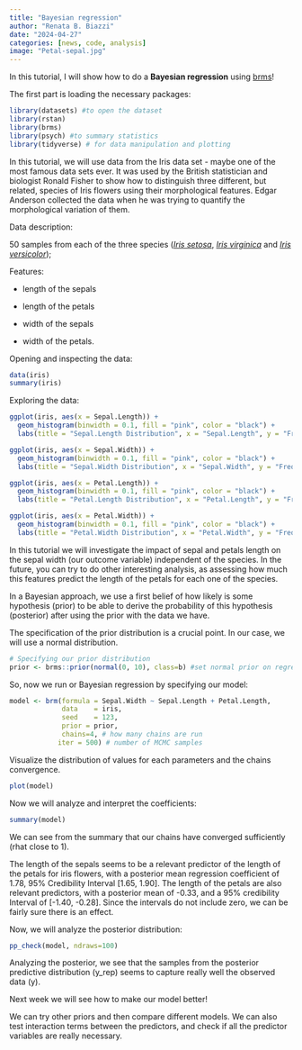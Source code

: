 ```yaml
---
title: "Bayesian regression"
author: "Renata B. Biazzi"
date: "2024-04-27"
categories: [news, code, analysis]
image: "Petal-sepal.jpg"
---
```


In this tutorial, I will show how to do a **Bayesian regression** using [brms](https://cran.r-project.org/web/packages/brms/index.html)!

The first part is loading the necessary packages:

```r
library(datasets) #to open the dataset
library(rstan) 
library(brms)
library(psych) #to summary statistics
library(tidyverse) # for data manipulation and plotting
```

In this tutorial, we will use data from the Iris data set - maybe one of the most famous data sets ever. It was used by the British statistician and biologist Ronald Fisher to show how to distinguish three different, but related, species of Iris flowers using their morphological features. Edgar Anderson collected the data when he was trying to quantify the morphological variation of them.

Data description:

50 samples from each of the three species ([*Iris setosa*](https://en.wikipedia.org/wiki/Iris_setosa "Iris setosa"), [*Iris virginica*](https://en.wikipedia.org/wiki/Iris_virginica "Iris virginica") and [*Iris versicolor*](https://en.wikipedia.org/wiki/Iris_versicolor "Iris versicolor"));

Features:

-   length of the sepals

-   length of the petals

-   width of the sepals

-   width of the petals.

Opening and inspecting the data:

```r
data(iris)
summary(iris)
```

Exploring the data:

```r
ggplot(iris, aes(x = Sepal.Length)) +
  geom_histogram(binwidth = 0.1, fill = "pink", color = "black") +
  labs(title = "Sepal.Length Distribution", x = "Sepal.Length", y = "Frequency")

ggplot(iris, aes(x = Sepal.Width)) +
  geom_histogram(binwidth = 0.1, fill = "pink", color = "black") +
  labs(title = "Sepal.Width Distribution", x = "Sepal.Width", y = "Frequency")

ggplot(iris, aes(x = Petal.Length)) +
  geom_histogram(binwidth = 0.1, fill = "pink", color = "black") +
  labs(title = "Petal.Length Distribution", x = "Petal.Length", y = "Frequency")

ggplot(iris, aes(x = Petal.Width)) +
  geom_histogram(binwidth = 0.1, fill = "pink", color = "black") +
  labs(title = "Petal.Width Distribution", x = "Petal.Width", y = "Frequency")

```

In this tutorial we will investigate the impact of sepal and petals length on the sepal width (our outcome variable) independent of the species. In the future, you can try to do other interesting analysis, as assessing how much this features predict the length of the petals for each one of the species.

In a Bayesian approach, we use a first belief of how likely is some hypothesis (prior) to be able to derive the probability of this hypothesis (posterior) after using the prior with the data we have.

The specification of the prior distribution is a crucial point. In our case, we will use a normal distribution.

```r
# Specifying our prior distribution
prior <- brms::prior(normal(0, 10), class=b) #set normal prior on regression coefficients (mean of 0, location of 3)
```

So, now we run or Bayesian regression by specifying our model:

```r
model <- brm(formula = Sepal.Width ~ Sepal.Length + Petal.Length, 
             data    = iris,
             seed    = 123,
             prior = prior,
             chains=4, # how many chains are run
            iter = 500) # number of MCMC samples
```

Visualize the distribution of values for each parameters and the chains convergence.

```r
plot(model)
```

Now we will analyze and interpret the coefficients:

```r
summary(model)
```

We can see from the summary that our chains have converged sufficiently (rhat close to 1).

The length of the sepals seems to be a relevant predictor of the length of the petals for iris flowers, with a posterior mean regression coefficient of 1.78, 95% Credibility Interval \[1.65, 1.90\]. The length of the petals are also relevant predictors, with a posterior mean of -0.33, and a 95% credibility Interval of \[-1.40, -0.28\]. Since the intervals do not include zero, we can be fairly sure there is an effect.

Now, we will analyze the posterior distribution:

```r
pp_check(model, ndraws=100)

```

Analyzing the posterior, we see that the samples from the posterior predictive distribution (y_rep) seems to capture really well the observed data (y).

Next week we will see how to make our model better!

We can try other priors and then compare different models. We can also test interaction terms between the predictors, and check if all the predictor variables are really necessary.
